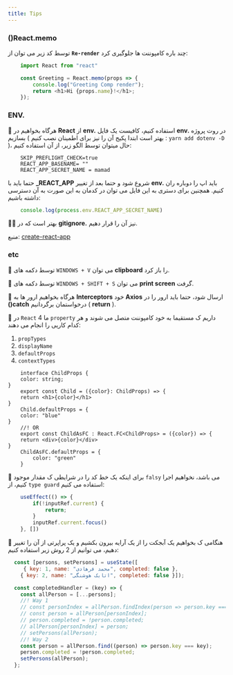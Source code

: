 ```yaml
---
title: Tips
---
```


### ()React.memo

توسط کد زیر می توان از **`Re-render`** چند باره کامپوننت ها جلوگیری کرد:

```js
    import React from "react"

    const Greeting = React.memo(props => {
        console.log("Greeting Comp render");
        return <h1>Hi {props.name}!</h1>;
    });
```

### ENV.

🎉 هرگاه بخواهیم در **React** از **env.** استفاده کنیم، کافیست یک فایل **env.** در روت پروژه بسازیم ( بهتر است ابتدا پکیج آن را نیز برای اطمینان نصب کنیم : `yarn add dotenv -D` )، حال میتوان توسط الگو زیر، از آن استفاده کنیم:

```text
    SKIP_PREFLIGHT_CHECK=true
    REACT_APP_BASENAME= ""
    REACT_APP_SECRET_NAME = mamad
```

حتما باید با **_REACT_APP** شروع شود و حتما بعد از تغییر **env.** باید اپ را دوباره ران کنیم.
همچنین برای دستری به این فایل می توان در کدمان به این صورت به آن دسترسی داشته باشیم:

```jsx
    console.log(process.env.REACT_APP_SECRET_NAME)
```

🎉🎉 بهتر است که در **gitignore.** نیز آن را قرار دهیم.

منبع: [create-react-app](https://create-react-app.dev/docs/adding-custom-environment-variables/)

### etc

🎉 توسط دکمه های `WINDOWS + V` می توان **clipboard** را باز کرد.

🎉 توسط دکمه های `WINDOWS + SHIFT + S` می توان **print screen** گرفت.

🎉 هرگاه بخواهیم ارور ها به **Interceptors** خود **Axios** ارسال شود، حتما باید ارور را در **()catch** درخواستمان برگردانیم ( **return** ).

🎉 در `React` ما 4 `property` داریم ک مستقیما به خود کامپوننت متصل می شوند و هر کدام کاریی را انجام می دهند:

1. `propTypes`
2. `displayName`
3. `defaultProps`
4. `contextTypes`

```tsx
    interface ChildProps {
    color: string;
}
    export const Child = ({color}: ChildProps) => {
    return <h1>{color}</h1>
}
    Child.defaultProps = {
    color: "blue"
}
    //! OR
    export const ChildAsFC : React.FC<ChildProps> = ({color}) => {
    return <div>{color}</div>
}
    ChildAsFC.defaultProps = {
        color: "green"
    }
```

🎉 برای اینکه یک خط کد را در شرایطی ک مقدار موجود `falsy` می باشد، نخواهیم اجرا کنیم، از `type guard` استفاده می کنیم:

```jsx
    useEffect(() => {
        if(!inputRef.current) {
            return;
        }
        inputRef.current.focus()
    }, [])
```

🎉 هنگامی ک بخواهیم یک آبجکت را از یک آرایه بیرون بکشیم و یک پراپرتی از آن را تغییر دهیم، می توانیم از 2 روش زیر استفاده کنیم:

```jsx
  const [persons, setPersons] = useState([
     { key: 1, name: "محمد فرهادی", completed: false },
    { key: 2, name: "اتابک هوشنگی", completed: false }]);

  const completedHandler = (key) => {
    const allPerson = [...persons];
    //! Way 1
    // const personIndex = allPerson.findIndex(person => person.key === key);
    // const person = allPerson[personIndex];
    // person.completed = !person.completed;
    // allPerson[personIndex] = person;
    // setPersons(allPerson);
    //! Way 2
    const person = allPerson.find((person) => person.key === key);
    person.completed = !person.completed;
    setPersons(allPerson);
  };
```
